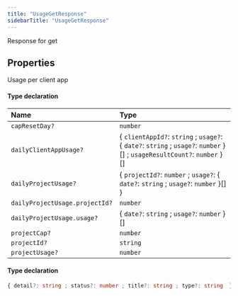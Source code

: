 ```yaml
---
title: "UsageGetResponse"
sidebarTitle: "UsageGetResponse"
---
```


Response for get

## Properties

<ResponseField name="data" type="Object">
Usage per client app
</ResponseField>


#### Type declaration

| Name | Type |
| :------ | :------ |
| `capResetDay?` | `number` |
| `dailyClientAppUsage?` | \{ `clientAppId?`: `string` ; `usage?`: \{ `date?`: `string` ; `usage?`: `number`  }[] ; `usageResultCount?`: `number`  }[] |
| `dailyProjectUsage?` | \{ `projectId?`: `number` ; `usage?`: \{ `date?`: `string` ; `usage?`: `number`  }[]  } |
| `dailyProjectUsage.projectId?` | `number` |
| `dailyProjectUsage.usage?` | \{ `date?`: `string` ; `usage?`: `number`  }[] |
| `projectCap?` | `number` |
| `projectId?` | `string` |
| `projectUsage?` | `number` |




<ResponseField name="errors" type="Object">


#### Type declaration

```ts
{ detail?: string ; status?: number ; title?: string ; type?: string  }[]
```
</ResponseField>

